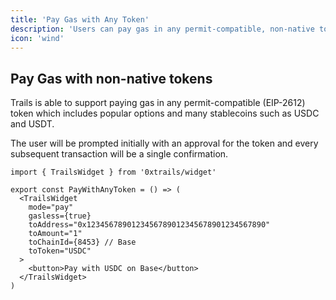 ```yaml
---
title: 'Pay Gas with Any Token'
description: 'Users can pay gas in any permit-compatible, non-native token'
icon: 'wind'
---
```


## Pay Gas with non-native tokens

Trails is able to support paying gas in any permit-compatible (EIP-2612) token which includes popular options and many stablecoins such as USDC and USDT. 

The user will be prompted initially with an approval for the token and every subsequent transaction will be a single confirmation.

```tsx
import { TrailsWidget } from '0xtrails/widget'

export const PayWithAnyToken = () => (
  <TrailsWidget
    mode="pay"
    gasless={true}
    toAddress="0x1234567890123456789012345678901234567890"
    toAmount="1"
    toChainId={8453} // Base
    toToken="USDC"
  >
    <button>Pay with USDC on Base</button>
  </TrailsWidget>
)
```
